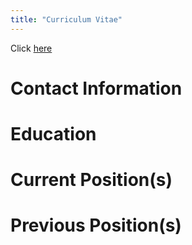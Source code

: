 ```yaml
---
title: "Curriculum Vitae"
---
```


Click [here](files/cv.pdf)

# Contact Information

# Education

# Current Position(s)

# Previous Position(s)
